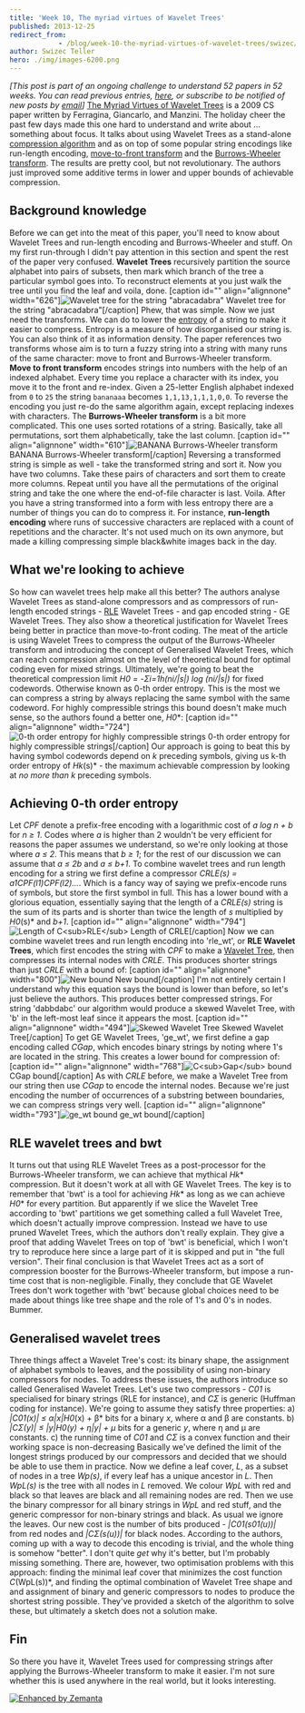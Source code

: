 ```yaml
---
title: 'Week 10, The myriad virtues of Wavelet Trees'
published: 2013-12-25
redirect_from: 
            - /blog/week-10-the-myriad-virtues-of-wavelet-trees/swizec/6468
author: Swizec Teller
hero: ./img/images-6200.png
---
```

_\[This post is part of an ongoing challenge to understand 52 papers in 52 weeks. You can read previous entries, [here](http://swizec.com/blog/category/52-papers-in-52-weeks), or subscribe to be notified of new posts by [email](http://swiz.ec/52papers-list)]_ [The Myriad Virtues of Wavelet Trees](http://www.sciencedirect.com/science/article/pii/S0890540108001594) is a 2009 CS paper written by Ferragina, Giancarlo, and Manzini. The holiday cheer the past few days made this one hard to understand and write about ... something about focus. It talks about using Wavelet Trees as a stand-alone [compression algorithm](http://en.wikipedia.org/wiki/Data_compression "Data compression") and as on top of some popular string encodings like run-length encoding, [move-to-front transform](http://en.wikipedia.org/wiki/Move-to-front_transform "Move-to-front transform") and the [Burrows-Wheeler transform](http://en.wikipedia.org/wiki/Burrows%E2%80%93Wheeler_transform "Burrows–Wheeler transform"). The results are pretty cool, but not revolutionary. The authors just improved some additive terms in lower and upper bounds of achievable compression.

## Background knowledge

Before we can get into the meat of this paper, you'll need to know about Wavelet Trees and run-length encoding and Burrows-Wheeler and stuff. On my first run-through I didn't pay attention in this section and spent the rest of the paper very confused. **Wavelet Trees** recursively partition the source alphabet into pairs of subsets, then mark which branch of the tree a particular symbol goes into. To reconstruct elements at you just walk the tree until you find the leaf and voila, done. \[caption id="" align="alignnone" width="626"]![Wavelet tree for the string "abracadabra"](./img/images-6200.png 'Wavelet tree for the string "abracadabra"') Wavelet tree for the string "abracadabra"\[/caption] Phew, that was simple. Now we just need the transforms. We can do to lower the [entropy](http://en.wikipedia.org/wiki/Entropy "Entropy") of a string to make it easier to compress. Entropy is a measure of how disorganised our string is. You can also think of it as information density. The paper references two transforms whose aim is to turn a fuzzy string into a string with many runs of the same character: move to front and Burrows-Wheeler transform. **Move to front transform** encodes strings into numbers with the help of an indexed alphabet. Every time you replace a character with its index, you move it to the front and re-index. Given a 25-letter English alphabet indexed from `0` to `25` the string `bananaaa` becomes `1,1,13,1,1,1,0,0`. To reverse the encoding you just re-do the same algorithm again, except replacing indexes with characters. The **Burrows-Wheeler transform** is a bit more complicated. This one uses sorted rotations of a string. Basically, take all permutations, sort them alphabetically, take the last column. \[caption id="" align="alignnone" width="610"]![BANANA Burrows-Wheeler transform](./img/images-6213.png "BANANA Burrows-Wheeler transform") BANANA Burrows-Wheeler transform\[/caption] Reversing a transformed string is simple as well - take the transformed string and sort it. Now you have two columns. Take these pairs of characters and sort them to create more columns. Repeat until you have all the permutations of the original string and take the one where the end-of-file character is last. Voila. After you have a string transformed into a form with less entropy there are a number of things you can do to compress it. For instance, **run-length encoding** where runs of successive characters are replaced with a count of repetitions and the character. It's not used much on its own anymore, but made a killing compressing simple black&white images back in the day.

## What we're looking to achieve

So how can wavelet trees help make all this better? The authors analyse Wavelet Trees as stand-alone compressors and as compressors of run-length encoded strings - [RLE](http://en.wikipedia.org/wiki/Run-length_encoding "Run-length encoding") Wavelet Trees - and gap encoded string - GE Wavelet Trees. They also show a theoretical justification for Wavelet Trees being better in practice than move-to-front coding. The meat of the article is using Wavelet Trees to compress the output of the Burrows-Wheeler transform and introducing the concept of Generalised Wavelet Trees, which can reach compression almost on the level of theoretical bound for optimal coding even for mixed strings. Ultimately, we're going to beat the theoretical compression limit _H0 = -Σi=1h(ni/|s|) log (ni/|s|)_ for fixed codewords. Otherwise known as 0-th order entropy. This is the most we can compress a string by always replacing the same symbol with the same codeword. For highly compressible strings this bound doesn't make much sense, so the authors found a better one, _H0_\*: \[caption id="" align="alignnone" width="724"]![0-th order entropy for highly compressible strings](./img/images-6217.png "0-th order entropy for highly compressible strings") 0-th order entropy for highly compressible strings\[/caption] Our approach is going to beat this by having symbol codewords depend on _k_ preceding symbols, giving us k-th order entropy of _Hk_(s)\* - the maximum achievable compression by looking at _no more than k_ preceding symbols.

## Achieving 0-th order entropy

Let _CPF_ denote a prefix-free encoding with a logarithmic cost of _a log n + b_ for _n ≥ 1_. Codes where _a_ is higher than 2 wouldn't be very efficient for reasons the paper assumes we understand, so we're only looking at those where _a ≤ 2_. This means that _b ≥ 1_; for the rest of our discussion we can assume that _a ≤ 2b_ and _a ≤ b+1_. To combine wavelet trees and run length encoding for a string we first define a compressor _CRLE(s) = a1CPF(l1)CPF(l2)..._. Which is a fancy way of saying we prefix-encode runs of symbols, but store the first symbol in full. This has a lower bound with a glorious equation, essentially saying that the length of a _CRLE(s)_ string is the sum of its parts and is shorter than twice the length of _s_ multiplied by _H0_(s)\* and _b+1_. \[caption id="" align="alignnone" width="794"]![Length of C&lt;sub>RLE&lt;/sub>](./img/images-6221.png "Length of C<sub>RLE</sub>") Length of CRLE\[/caption] Now we can combine wavelet trees and run length encoding into 'rle_wt', or **RLE Wavelet Trees**, which first encodes the string with _CPF_ to make a [Wavelet Tree](http://en.wikipedia.org/wiki/Wavelet_Tree "Wavelet Tree"), then compresses its internal nodes with _CRLE_. This produces shorter strings than just _CRLE_ with a bound of: \[caption id="" align="alignnone" width="800"]![New bound](./img/images-6222.png "New bound") New bound\[/caption] I'm not entirely certain I understand why this equation says the bound is lower than before, so let's just believe the authors. This produces better compressed strings. For string 'dabbdabc' our algorithm would produce a skewed Wavelet Tree, with 'b' in the left-most leaf since it appears the most. \[caption id="" align="alignnone" width="494"]![Skewed Wavelet Tree](./img/images-6223.png "Skewed Wavelet Tree") Skewed Wavelet Tree\[/caption] To get GE Wavelet Trees, 'ge_wt', we first define a gap encoding called _CGap_, which encodes binary strings by noting where 1's are located in the string. This creates a lower bound for compression of: \[caption id="" align="alignnone" width="768"]![C&lt;sub>Gap&lt;/sub> bound](./img/images-6224.png "C<sub>Gap</sub> bound") CGap bound\[/caption] As with _CRLE_ before, we make a Wavelet Tree from our string then use _CGap_ to encode the internal nodes. Because we're just encoding the number of occurrences of a substring between boundaries, we can compress strings very well. \[caption id="" align="alignnone" width="793"]![ge_wt bound](./img/images-6225.png "ge_wt bound") ge_wt bound\[/caption]

## RLE wavelet trees and bwt

It turns out that using RLE Wavelet Trees as a post-processor for the Burrows-Wheeler transform, we can achieve that mythical _Hk_\* compression. But it doesn't work at all with GE Wavelet Trees. The key is to remember that 'bwt' is a tool for achieving _Hk_\* as long as we can achieve _H0_\* for every partition. But apparently if we slice the Wavelet Tree according to 'bwt' partitions we get something called a full Wavelet Tree, which doesn't actually improve compression. Instead we have to use pruned Wavelet Trees, which the authors don't really explain. They give a proof that adding Wavelet Trees on top of 'bwt' is beneficial, which I won't try to reproduce here since a large part of it is skipped and put in "the full version". Their final conclusion is that Wavelet Trees act as a sort of compression booster for the Burrows-Wheeler transform, but impose a run-time cost that is non-negligible. Finally, they conclude that GE Wavelet Trees don't work together with 'bwt' because global choices need to be made about things like tree shape and the role of 1's and 0's in nodes. Bummer.

## Generalised wavelet trees

Three things affect a Wavelet Tree's cost: its binary shape, the assignment of alphabet symbols to leaves, and the possibility of using non-binary compressors for nodes. To address these issues, the authors introduce so called Generalised Wavelet Trees. Let's use two compressors - _C01_ is specialised for binary strings (RLE for instance), and _CΣ_ is generic (Huffman coding for instance). We're going to assume they satisfy three properties: a) _|C01(x)| ≤ α|x|H0_(x) + β\* bits for a binary _x_, where α and β are constants. b) _|CΣ(y)| ≤ |y|H0(y) + η|y| + µ_ bits for a generic _y_, where η and µ are constants. c) the running time of _C01_ and _CΣ_ is a convex function and their working space is non-decreasing Basically we've defined the limit of the longest strings produced by our compressors and decided that we should be able to use them in practice. Now we define a leaf cover, _L_, as a subset of nodes in a tree _Wp(s)_, if every leaf has a unique ancestor in _L_. Then _WpL(s)_ is the tree with all nodes in _L_ removed. We colour _WpL_ with red and black so that leaves are black and all remaining nodes are red. Then we use the binary compressor for all binary strings in _WpL_ and red stuff, and the generic compressor for non-binary strings and black. As usual we ignore the leaves. Our new cost is the number of bits produced - _|C01(s01(u))|_ from red nodes and _|CΣ(s(u))|_ for black nodes. According to the authors, coming up with a way to decode this encoding is trivial, and the whole thing is somehow "better". I don't quite _get_ why it's better, but I'm probably missing something. There are, however, two optimisation problems with this approach: finding the minimal leaf cover that minimizes the cost function _C_(WpL(s))\*, and finding the optimal combination of Wavelet Tree shape and and assignment of binary and generic compressors to nodes to produce the shortest string possible. They've provided a sketch of the algorithm to solve these, but ultimately a sketch does not a solution make.

## Fin

So there you have it, Wavelet Trees used for compressing strings after applying the Burrows-Wheeler transform to make it easier. I'm not sure whether this is used anywhere in the real world, but it looks interesting.

[![Enhanced by Zemanta](http://img.zemanta.com/zemified_e.png?x-id=ff41ba4a-6ab1-4920-9eb4-03ac9fad006c)](http://www.zemanta.com/?px "Enhanced by Zemanta")